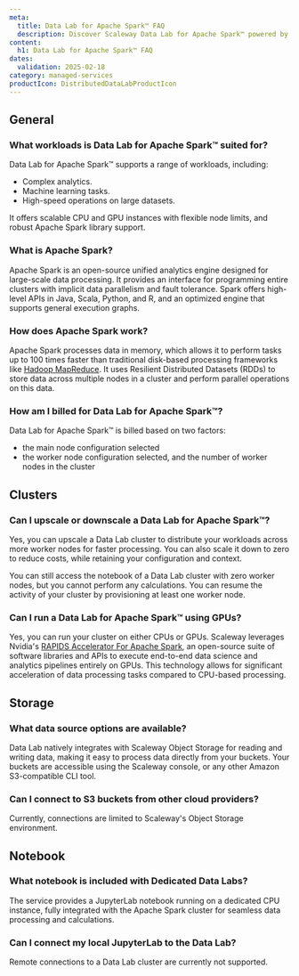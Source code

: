 ```yaml
---
meta:
  title: Data Lab for Apache Spark™ FAQ
  description: Discover Scaleway Data Lab for Apache Spark™ powered by Apache Spark, and how to use it.
content:
  h1: Data Lab for Apache Spark™ FAQ
dates:
  validation: 2025-02-18
category: managed-services
productIcon: DistributedDataLabProductIcon
---
```


## General

### What workloads is Data Lab for Apache Spark™ suited for?

Data Lab for Apache Spark™ supports a range of workloads, including:

- Complex analytics.
- Machine learning tasks.
- High-speed operations on large datasets.

It offers scalable CPU and GPU instances with flexible node limits, and robust Apache Spark library support.

### What is Apache Spark?

Apache Spark is an open-source unified analytics engine designed for large-scale data processing. It provides an interface for programming entire clusters with implicit data parallelism and fault tolerance. Spark offers high-level APIs in Java, Scala, Python, and R, and an optimized engine that supports general execution graphs.

### How does Apache Spark work?

Apache Spark processes data in memory, which allows it to perform tasks up to 100 times faster than traditional disk-based processing frameworks like [Hadoop MapReduce](https://fr.wikipedia.org/wiki/MapReduce). It uses Resilient Distributed Datasets (RDDs) to store data across multiple nodes in a cluster and perform parallel operations on this data.

### How am I billed for Data Lab for Apache Spark™?

Data Lab for Apache Spark™ is billed based on two factors:
- the main node configuration selected
- the worker node configuration selected, and the number of worker nodes in the cluster

## Clusters

### Can I upscale or downscale a Data Lab for Apache Spark™?

Yes, you can upscale a Data Lab cluster to distribute your workloads across more worker nodes for faster processing. You can also scale it down to zero to reduce costs, while retaining your configuration and context.

You can still access the notebook of a Data Lab cluster with zero worker nodes, but you cannot perform any calculations. You can resume the activity of your cluster by provisioning at least one worker node.

### Can I run a Data Lab for Apache Spark™ using GPUs?

Yes, you can run your cluster on either CPUs or GPUs. Scaleway leverages Nvidia's [RAPIDS Accelerator For Apache Spark](https://www.nvidia.com/en-gb/deep-learning-ai/software/rapids/), an open-source suite of software libraries and APIs to execute end-to-end data science and analytics pipelines entirely on GPUs. This technology allows for significant acceleration of data processing tasks compared to CPU-based processing.

## Storage

### What data source options are available?

Data Lab natively integrates with Scaleway Object Storage for reading and writing data, making it easy to process data directly from your buckets. Your buckets are accessible using the Scaleway console, or any other Amazon S3-compatible CLI tool.

### Can I connect to S3 buckets from other cloud providers?

Currently, connections are limited to Scaleway's Object Storage environment.

## Notebook

### What notebook is included with Dedicated Data Labs?

The service provides a JupyterLab notebook running on a dedicated CPU instance, fully integrated with the Apache Spark cluster for seamless data processing and calculations.

### Can I connect my local JupyterLab to the Data Lab?

Remote connections to a Data Lab cluster are currently not supported.
